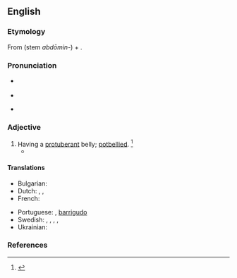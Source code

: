 ==English==

===Etymology===
From {{der|en|la|abdōmen|t=abdomen}} (stem ''abdōmin-'') + {{m|en|-ous}}.

===Pronunciation===
* {{a|RP}} {{IPA|en|/æbˈdɒm.ə.nəs/}}
* {{audio|en|LL-Q1860 (eng)-Vealhurl-abdominous.wav|Audio (UK)}}
* {{a|US}} {{IPA|en|/æbˈdɑm.ə.nəs/}}

===Adjective===
{{en-adj}}

# Having a [[protuberant]] belly; [[potbellied]]. {{defdate|Mid 17<sup>th</sup> century.}}<ref>{{R:SOED5|page=3}}</ref>
#* {{quote-book|en|passage=Gorgonius sits, '''abdominous''' and wan, Like a fat squab upon a Chinese fan|author={{w|William Cowper}}|title=The Progress of Error|year=1782}}

====Translations====
{{trans-top|pot-bellied}}
* Bulgarian: {{t|bg|шкембелия}}
* Dutch: {{t+|nl|gezet}}, {{t+|nl|corpulent}}, {{t|nl|dikbuikig}}
* French: {{t+|fr|ventru|m}}
{{trans-mid}}
* Portuguese: {{t+|pt|abdominal}}, {{qualifier|figuratively}} [[barrigudo]]
* Swedish: {{t|sv|bukig}}, {{t|sv|rundmagad}}, {{t|sv|tjockmagad}}, {{t+|sv|rund}}, {{t+|sv|trind}}
* Ukrainian: {{t|uk|пузатий}}
{{trans-bottom}}

===References===
<references/>